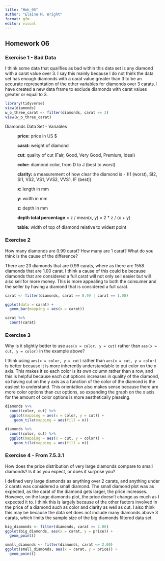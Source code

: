 ```yaml
---
title: "Hmk_06"
author: "Elaine M. Wright"
format: gfm
editor: visual
---
```


## Homework 06

### Exercise 1 - Bad Data

I think some data that qualifies as bad within this data set is any diamond with a carat value over 3. I say this mainly because I do not think the data set has enough diamonds with a carat value greater than 3 to be an accurate representation of the other variables for diamonds over 3 carats. I have created a new data frame to exclude diamonds with carat values greater or equal to 3.

```r
library(tidyverse)
view(diamonds)
w_o_three_carat <- filter(diamonds, carat <= 3)
view(w_o_three_carat)
```

Diamonds Data Set - Variables

:   **price:** price in US \$

    **carat:** weight of diamond

    **cut:** quality of cut (Fair, Good, Very Good, Premium, Ideal)

    **color:** diamond color, from D to J (best to worst)

    **clarity:** a measurement of how clear the diamond is - (I1 (worst), SI2, SI1, VS2, VS1, VVS2, VVS1, IF (best))

    **x:** length in mm

    **y:** width in mm

    **z:** depth in mm

    **depth total percentage** = z / mean(x, y) = 2 \* z / (x + y)

    **table:** width of top of diamond relative to widest point

### Exercise 2

How many diamonds are 0.99 carat? How many are 1 carat? What do you think is the cause of the difference?

There are 23 diamonds that are 0.99 carats, where as there are 1558 diamonds that are 1.00 carat. I think a cause of this could be because diamonds that are considered a full carat will not only sell easier but will also sell for more money. This is more appealing to both the consumer and the seller by having a diamond that is considered a full carat.

```r
carat <- filter(diamonds, carat == 0.99 | carat == 1.00)

ggplot(data = carat) +
  geom_bar(mapping = aes(x = carat))
```

```r
carat %>% 
  count(carat)
```

### Exercise 3

Why is it slightly better to use `aes(x = color, y = cut)` rather than `aes(x = cut, y = color)` in the example above?

I think using `aes(x = color, y = cut)` rather than `aes(x = cut, y = color)` is better because it is more inherently understandable to put color on the x axis. This makes it so each color is its own column rather than a row, and this is helpful because each cut options increases in quality of the diamond, so having cut on the y axis as a function of the color of the diamond is the easiest to understand. This orientation also makes sense because there are more color options than cut options, so expanding the graph on the x axis for the amount of color options is more aesthetically pleasing.

```r
diamonds %>% 
  count(color, cut) %>%  
  ggplot(mapping = aes(x = color, y = cut)) +
    geom_tile(mapping = aes(fill = n))
```

```r
diamonds %>% 
  count(color, cut) %>%  
  ggplot(mapping = aes(x = cut, y = color)) +
    geom_tile(mapping = aes(fill = n))
```

### Exercise 4 - From 7.5.3.1

How does the price distribution of very large diamonds compare to small diamonds? Is it as you expect, or does it surprise you?

I defined very large diamonds as anything over 2 carats, and anything under 2 carats was considered a small diamond. The small diamond plot was as expected, as the carat of the diamond gets larger, the price increases. However, on the large diamonds plot, the price doesn't change as much as I expected it to. I think this is largely because of the other factors involved in the price of a diamond such as color and clarity as well as cut. I also think this may be because the data set does not include many diamonds above 3 carats, which limits the sample size of the big diamonds filtered data set.

```r
big_diamonds <- filter(diamonds, carat >= 2.00)
ggplot(big_diamonds, aes(x = carat, y = price)) +
  geom_point()
```

```r
small_diamonds <- filter(diamonds, carat <= 2.00)
ggplot(small_diamonds, aes(x = carat, y = price)) +
  geom_point()
```
